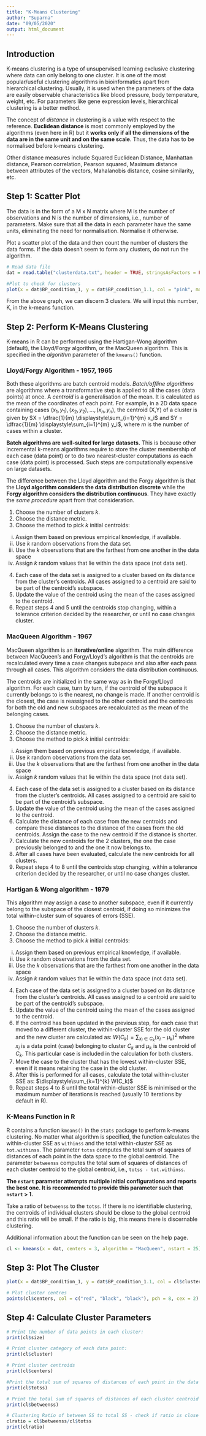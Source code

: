 ```yaml
---
title: "K-Means Clustering"
author: "Suparna"
date: "09/05/2020"
output: html_document
---
```


## Introduction

K-means clustering is a type of unsupervised learning exclusive clustering where data can only belong to one cluster. It is one of the most popular/useful clustering algorithms in bioinformatics apart from hierarchical clustering. Usually, it is used when the parameters of the data are easily observable characteristics like blood pressure, body temperature, weight, etc. For parameters like gene expression levels, hierarchical clustering is a better method.


The concept of *distance* in clustering is a value with respect to the reference. **Euclidean distance** is most commonly employed by the algorithms (even here in R) but it **works only if all the dimensions of the data are in the same unit and on the same scale**. Thus, the data has to be normalised before k-means clustering.


Other distance measures include Squared Euclidean Distance, Manhattan distance, Pearson correlation, Pearson squared, Maximum distance between attributes of the vectors, Mahalanobis distance, cosine similarity, etc.


## Step 1: Scatter Plot

The data is in the form of a M x N matrix where M is the number of observations and N is the number of dimensions, i.e., number of parameters. Make sure that all the data in each parameter have the same units, eliminating the need for normalisation. Normalise it otherwise.


Plot a scatter plot of the data and then count the number of clusters the data forms. If the data doesn't seem to form any clusters, do not run the algorithm.


```r
# Read data file
dat = read.table("clusterdata.txt", header = TRUE, stringsAsFactors = FALSE)

#Plot to check for clusters
plot(x = dat$BP_condition_1, y = dat$BP_condition_1.1, col = "pink", main = "Scatter plot of blood pressure measures", xlab = "BP under condition 1", ylab = "BP under condition 2", xlim = c(70,107), ylim = c(70,107))
```


From the above graph, we can discern 3 clusters. We will input this number, K, in the k-means function.


## Step 2: Perform K-Means Clustering


K-means in R can be performed using the Hartigan-Wong algorithm (default), the Lloyd/Forgy algorithm, or the MacQueen algorithm. This is specified in the *algorithm* parameter of the `kmeans()` function.


### Lloyd/Forgy Algorithm - 1957, 1965


Both these algorithms are batch centroid models. *Batch/offline algorithms* are algorithms where a transformative step is applied to all the cases (data points) at once. A *centroid* is a generalisation of the mean. It is calculated as the mean of the coordinates of each point. For example, in a 2D data space containing cases $(x_1, y_1), (x_2, y_2), ... , (x_n, y_n)$, the centroid (X,Y) of a cluster is given by $X = \dfrac{1}{m} \displaystyle\sum_{i=1}^{m} x_i$ and $Y = \dfrac{1}{m} \displaystyle\sum_{i=1}^{m} y_i$, where $m$ is the number of cases within a cluster.

**Batch algorithms are well-suited for large datasets.** This is because other incremental k-means algorithms require to store the cluster membership of each case (data point) or to do two nearest-cluster computations as each case (data point) is processed. Such steps are computationally expensive on large datasets.


The difference between the Lloyd algorithm and the Forgy algorithm is that the **Lloyd algorithm considers the data distribution discrete** while the **Forgy algorithm considers the distribution continuous**. They have exactly the *same procedure* apart from that consideration.


1. Choose the number of clusters *k*.
2. Choose the distance metric.
3. Choose the method to pick *k* initial centroids:
  i) Assign them based on previous empirical knowledge, if available.
  ii) Use *k* random observations from the data set.
  iii) Use the *k* observations that are the farthest from one another in the data space
  iv) Assign *k* random values that lie within the data space (not data set).
4.  Each case of the data set is assigned to a cluster based on its distance from the cluster's centroids. All cases assigned to a centroid are said to be part of the centroid’s subspace.
5. Update the value of the centroid using the mean of the cases assigned to the centroid.
6. Repeat steps 4 and 5 until the centroids stop changing, within a tolerance criterion decided by the researcher, or until no case changes cluster.


### MacQueen Algorithm - 1967


MacQueen algorithm is an **iterative/online** algorithm. The main difference between MacQueen's and Forgy/Lloyd’s algorithm is that the centroids are recalculated every time a case changes subspace and also after each pass through all cases. This algorithm considers the data distribution continuous.

The centroids are initialized in the same way as in the Forgy/Lloyd algorithm. For each case, turn by turn, if the centroid of the subspace it currently belongs to is the nearest, no change is made. If another centroid is the closest, the case is reassigned to the other centroid and the centroids for both the old and new subspaces are recalculated as the mean of the belonging cases. 

1. Choose the number of clusters *k*.
2. Choose the distance metric.
3. Choose the method to pick *k* initial centroids:
  i) Assign them based on previous empirical knowledge, if available.
  ii) Use *k* random observations from the data set.
  iii) Use the *k* observations that are the farthest from one another in the data space
  iv) Assign *k* random values that lie within the data space (not data set).
4.  Each case of the data set is assigned to a cluster based on its distance from the cluster's centroids. All cases assigned to a centroid are said to be part of the centroid’s subspace.
5. Update the value of the centroid using the mean of the cases assigned to the centroid.
6. Calculate the distance of each case from the new centroids and compare these distances to the distance of the cases from the old centroids. Assign the case to the new centroid if the distance is shorter.
7. Calculate the new centroids for the 2 clusters, the one the case previously belonged to and the one it now belongs to.
8. After all cases have been evaluated, calculate the new centroids for all clusters.
9. Repeat steps 4 to 8 until the centroids stop changing, within a tolerance criterion decided by the researcher, or until no case changes cluster.


### Hartigan & Wong algorithm - 1979


This algorithm may assign a case to another subspace, even if it currently belong to the subspace of the closest centroid, if doing so minimizes the total within-cluster sum of squares of errors (SSE).


1. Choose the number of clusters *k*.
2. Choose the distance metric.
3. Choose the method to pick *k* initial centroids:
  i) Assign them based on previous empirical knowledge, if available.
  ii) Use *k* random observations from the data set.
  iii) Use the *k* observations that are the farthest from one another in the data space
  iv) Assign *k* random values that lie within the data space (not data set).
4.  Each case of the data set is assigned to a cluster based on its distance from the cluster's centroids. All cases assigned to a centroid are said to be part of the centroid’s subspace.
5. Update the value of the centroid using the mean of the cases assigned to the centroid.
6.  If the centroid has been updated in the previous step, for each case that moved to a different cluster, the within-cluster SSE for the old cluster and the new cluster are calculated as:
$W(C_k) = \displaystyle\sum_{x_i \in C_k} (x_i - \mu_k)^2$
where $x_i$ is a data point (case) belonging to cluster $C_k$ and $\mu_k$ is the centroid of $C_k$.
This particular case is included in the calculation for both clusters.
7. Move the case to the cluster that has the lowest within-cluster SSE, even if it means retaining the case in the old cluster.
8. After this is performed for all cases, calculate the total within-cluster SSE as:
$\displaystyle\sum_{k=1}^{k} W(C_k)$
9. Repeat steps 4 to 8 until the total within-cluster SSE is minimised or the maximum number of iterations is reached (usually 10 iterations by default in R).


### K-Means Function in R


R contains a function `kmeans()` in the `stats` package to perform k-means clustering. No matter what algorithm is specified, the function calculates the within-cluster SSE as `withinss` and the total within-cluster SSE as `tot.withinss`. The parameter `totss` computes the total sum of squares of distances of each point in the data space to the global centroid. The parameter `betweenss` computes the total sum of squares of distances of each cluster centroid to the global centroid, i.e., `totss - tot.withinss`.


**The `nstart` parameter attempts multiple initial configurations and reports the best one. It is recommended to provide this parameter such that `nstart` > 1.**


Take a ratio of `betweenss` to the `totss`. If there is no identifiable clustering, the centroids of individual clusters should be close to the global centroid and this ratio will be small. If the ratio is big, this means there is discernable clustering.


Additional information about the function can be seen on the help page.


```r
cl <- kmeans(x = dat, centers = 3, algorithm = "MacQueen", nstart = 25)
```

## Step 3: Plot The Cluster

```r
plot(x = dat$BP_condition_1, y = dat$BP_condition_1.1, col = cl$cluster, main = "Scatter plot of blood pressure measures", xlab = "BP under condition 1", ylab = "BP under condition 2", xlim = c(70,107), ylim = c(70,107))

# Plot cluster centres
points(cl$centers, col = c("red", "black", "black"), pch = 8, cex = 2)
```


## Step 4: Calculate Cluster Parameters

```r
# Print the number of data points in each cluster:
print(cl$size)

# Print cluster category of each data point:
print(cl$cluster)

# Print cluster centroids
print(cl$centers) 

#Print the total sum of squares of distances of each point in the data space to the global centroid
print(cl$totss)

# Print the total sum of squares of distances of each cluster centroid to the global centroid
print(cl$betweenss)

# Clustering Ratio of between SS to total SS - check if ratio is close to 1
clratio = cl$betweenss/cl$totss
print(clratio)
```

